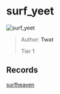 
# surf_yeet

![surf_yeet](https://raw.githubusercontent.com/Sayt123/SurfMapPics/Maps-and-bonuses/csgo/surf_yeet.jpg)

> Author: **Twat**
>
> Tier 1

## Records

[surfheaven](https://surfheaven.eu/map/surf_yeet)
